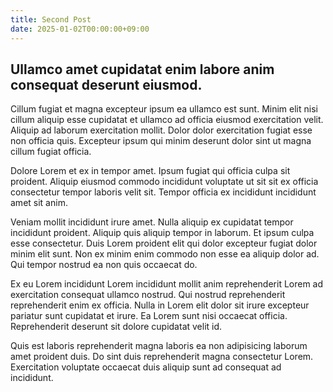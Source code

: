 ```yaml
---
title: Second Post
date: 2025-01-02T00:00:00+09:00
---
```


## Ullamco amet cupidatat enim labore anim consequat deserunt eiusmod.

Cillum fugiat et magna excepteur ipsum ea ullamco est sunt. Minim elit nisi cillum aliquip esse cupidatat et ullamco ad officia eiusmod exercitation velit. Aliquip ad laborum exercitation mollit. Dolor dolor exercitation fugiat esse non officia quis. Excepteur ipsum qui minim deserunt dolor sint ut magna cillum fugiat officia.

Dolore Lorem et ex in tempor amet. Ipsum fugiat qui officia culpa sit proident. Aliquip eiusmod commodo incididunt voluptate ut sit sit ex officia consectetur tempor laboris velit sit. Tempor officia ex incididunt incididunt amet sit anim.

Veniam mollit incididunt irure amet. Nulla aliquip ex cupidatat tempor incididunt proident. Aliquip quis aliquip tempor in laborum. Et ipsum culpa esse consectetur. Duis Lorem proident elit qui dolor excepteur fugiat dolor minim elit sunt. Non ex minim enim commodo non esse ea aliquip dolor ad. Qui tempor nostrud ea non quis occaecat do.

Ex eu Lorem incididunt Lorem incididunt mollit anim reprehenderit Lorem ad exercitation consequat ullamco nostrud. Qui nostrud reprehenderit reprehenderit enim ex officia. Nulla in Lorem elit dolor sit irure excepteur pariatur sunt cupidatat et irure. Ea Lorem sunt nisi occaecat officia. Reprehenderit deserunt sit dolore cupidatat velit id.

Quis est laboris reprehenderit magna laboris ea non adipisicing laborum amet proident duis. Do sint duis reprehenderit magna consectetur Lorem. Exercitation voluptate occaecat duis aliquip sunt ad consequat ad incididunt.
